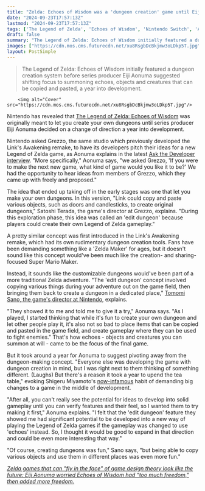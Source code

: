 ```yaml
---
title: "Zelda: Echoes of Wisdom was a 'dungeon creation' game until Eiji Aonuma flipped the table a year in – 'I was right next to them thinking of something different'"
date: "2024-09-23T17:57:13Z"
lastmod: "2024-09-23T17:57:13Z"
tags: ['The Legend of Zelda', 'Echoes of Wisdom', 'Nintendo Switch', 'Action Adventure', 'RPG']
draft: false
summary: "The Legend of Zelda: Echoes of Wisdom initially featured a dungeon creation system before series producer Eiji Aonuma suggested shifting focus to summoning echoes, objects and creatures that can be copied and pasted, a year into development."
images: ["https://cdn.mos.cms.futurecdn.net/xu8RsgbDcBkjmw3oLDkp5T.jpg"]
layout: PostSimple
---
```

> The Legend of Zelda: Echoes of Wisdom initially featured a dungeon creation system before series producer Eiji Aonuma suggested shifting focus to summoning echoes, objects and creatures that can be copied and pasted, a year into development.


        <img alt="Cover" src="https://cdn.mos.cms.futurecdn.net/xu8RsgbDcBkjmw3oLDkp5T.jpg"/>
        
Nintendo has revealed that [The Legend of Zelda: Echoes of Wisdom](https://www.gamesradar.com/games/the-legend-of-zelda/the-legend-of-zelda-echoes-of-wisdom-guide/) was originally meant to let you create your own dungeons until series producer Eiji Aonuma decided on a change of direction a year into development.

Nintendo asked Grezzo, the same studio which previously developed the Link's Awakening remake, to have its developers pitch their ideas for a new Legend of Zelda game, as Aonuma explains in the latest [Ask the Developer interview](https://www.nintendo.com/us/whatsnew/ask-the-developer-vol-13-the-legend-of-zelda-echoes-of-wisdom-part-1/?srsltid=AfmBOooJxnGcmd8ruec4uC8wtazmwtp2ODsFUWWPh8XFojJfTOFeLVzL). "More specifically," Aonuma says, "we asked Grezzo, 'If you were to make the next new game, what kind of game would you like it to be?' We had the opportunity to hear ideas from members of Grezzo, which they came up with freely and proposed."

The idea that ended up taking off in the early stages was one that let you make your own dungeons. In this version, "Link could copy and paste various objects, such as doors and candlesticks, to create original dungeons," Satoshi Terada, the game's director at Grezzo, explains. "During this exploration phase, this idea was called an 'edit dungeon' because players could create their own Legend of Zelda gameplay."

A pretty similar concept was first introduced in the Link's Awakening remake, which had its own rudimentary dungeon creation tools. Fans have been demanding something like a 'Zelda Maker' for ages, but it doesn't sound like this concept would've been much like the creation- and sharing-focused Super Mario Maker.

Instead, it sounds like the customizable dungeons would've been part of a more traditional Zelda adventure. "The 'edit dungeon' concept involved copying various things during your adventure out on the game field, then bringing them back to create a dungeon in a dedicated place," [Tomomi Sano, the game's director at Nintendo](https://www.gamesradar.com/games/the-legend-of-zelda/the-legend-of-zelda-echoes-of-wisdom-the-first-zelda-game-with-its-princess-as-its-protagonist-is-also-the-first-zelda-game-directed-by-a-woman/), explains.

"They showed it to me and told me to give it a try," Aonuma says. "As I played, I started thinking that while it's fun to create your own dungeon and let other people play it, it's also not so bad to place items that can be copied and pasted in the game field, and create gameplay where they can be used to fight enemies." That's how echoes - objects and creatures you can summon at will - came to be the focus of the final game.

But it took around a year for Aonuma to suggest pivoting away from the dungeon-making concept. "Everyone else was developing the game with dungeon creation in mind, but I was right next to them thinking of something different. (Laughs) But there's a reason it took a year to upend the tea table," evoking Shigeru Miyamoto's [now-infamous](https://www.zeldadungeon.net/wiki/Upending_the_Tea_Table) habit of demanding big changes to a game in the middle of development.

"After all, you can't really see the potential for ideas to develop into solid gameplay until you can verify features and their feel, so I wanted them to try making it first," Aonuma explains. "I felt that the 'edit dungeon' feature they showed me had significant potential to be developed into a new way of playing the Legend of Zelda games if the gameplay was changed to use 'echoes' instead. So, I thought it would be good to expand in that direction and could be even more interesting that way."

"Of course, creating dungeons was fun," Sano says, "but being able to copy various objects and use them in different places was even more fun."

[<em>Zelda games that can "fly in the face" of game design theory look like the future: Eiji Aonuma worried Echoes of Wisdom had "too much freedom," then added more freedom.</em>](https://www.gamesradar.com/games/the-legend-of-zelda/zelda-games-that-can-fly-in-the-face-of-game-design-theory-look-like-the-future-eiji-aonuma-worried-echoes-of-wisdom-had-too-much-freedom-then-added-more-freedom/)
        